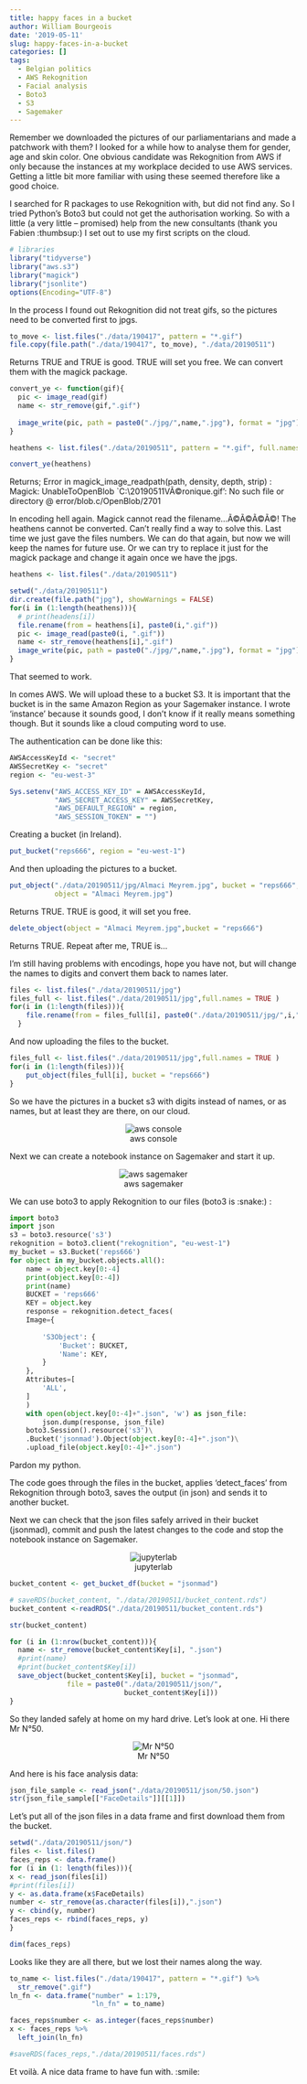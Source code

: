 ```yaml
---
title: happy faces in a bucket
author: William Bourgeois
date: '2019-05-11'
slug: happy-faces-in-a-bucket
categories: []
tags:
  - Belgian politics
  - AWS Rekognition
  - Facial analysis
  - Boto3
  - S3
  - Sagemaker
---
```


Remember we downloaded the pictures of our parliamentarians and made a patchwork with them? I looked for a while how to analyse them for gender, age and skin color. One obvious candidate was Rekognition from AWS if only because the instances at my workplace decided to use AWS services. Getting a little bit more familiar with using these seemed therefore like a good choice. 

I searched for R packages to use Rekognition with, but did not find any. So I tried Python's Boto3 but could not get the authorisation working. So with a little (a very little -- promised) help from the new consultants (thank you Fabien :thumbsup:) I set out to use my first scripts on the cloud.

```r
# libraries
library("tidyverse")
library("aws.s3")
library("magick")
library("jsonlite")
options(Encoding="UTF-8")
```

In the process I found out Rekognition did not treat gifs, so the pictures need to be converted first to jpgs.

```r
to_move <- list.files("./data/190417", pattern = "*.gif")
file.copy(file.path("./data/190417", to_move), "./data/20190511")
```

Returns TRUE and TRUE is good. TRUE will set you free. We can convert them with the magick package. 

```r
convert_ye <- function(gif){
  pic <- image_read(gif)
  name <- str_remove(gif,".gif")
  
  image_write(pic, path = paste0("./jpg/",name,".jpg"), format = "jpg")
}

heathens <- list.files("./data/20190511", pattern = "*.gif", full.names = TRUE)
```

```r
convert_ye(heathens)
```

Returns;
Error in magick_image_readpath(path, density, depth, strip) : Magick: UnableToOpenBlob `C:\Users\William\Documents\R\blogs\content\post\data\20190511\Caprasse VÃ©ronique.gif': No such file or directory @ error/blob.c/OpenBlob/2701

In encoding hell again. Magick cannot read the filename...Ã©Ã©Ã©Ã©! The heathens cannot be converted.  Can't really find a way to solve this. Last time we just gave the files numbers. We can do that again, but now we will keep the names for future use. Or we can try to replace it just for the magick package and change it again once we have the jpgs. 

```r
heathens <- list.files("./data/20190511")

setwd("./data/20190511")
dir.create(file.path("jpg"), showWarnings = FALSE)
for(i in (1:length(heathens))){
  # print(headens[i])
  file.rename(from = heathens[i], paste0(i,".gif"))
  pic <- image_read(paste0(i, ".gif"))
  name <- str_remove(heathens[i],".gif")
  image_write(pic, path = paste0("./jpg/",name,".jpg"), format = "jpg")
}
```

That seemed to work.

In comes AWS. We will upload these to a bucket S3. It is important that the bucket is in the same Amazon Region as your Sagemaker instance. I wrote 'instance' because it sounds good, I don't know if it really means something though. But it sounds like a cloud computing word to use.  

The authentication can be done like this:

```r
AWSAccessKeyId <- "secret"
AWSSecretKey <- "secret"
region <- "eu-west-3"

Sys.setenv("AWS_ACCESS_KEY_ID" = AWSAccessKeyId,
           "AWS_SECRET_ACCESS_KEY" = AWSSecretKey,
           "AWS_DEFAULT_REGION" = region,
           "AWS_SESSION_TOKEN" = "")
```

Creating a bucket (in Ireland).

```r
put_bucket("reps666", region = "eu-west-1")
```

And then uploading the pictures to a bucket. 

```r
put_object("./data/20190511/jpg/Almaci Meyrem.jpg", bucket = "reps666", 
           object = "Almaci Meyrem.jpg")
```

Returns TRUE. TRUE is good, it will set you free.

```r
delete_object(object = "Almaci Meyrem.jpg",bucket = "reps666")
```

Returns TRUE. Repeat after me, TRUE is...

I'm still having problems with encodings, hope you have not, but will change the names to digits and convert them back to names later.

```r
files <- list.files("./data/20190511/jpg")
files_full <- list.files("./data/20190511/jpg",full.names = TRUE )
for(i in (1:length(files))){
    file.rename(from = files_full[i], paste0("./data/20190511/jpg/",i,".jpg"))
  }
```

And now uploading the files to the bucket.

```r

files_full <- list.files("./data/20190511/jpg",full.names = TRUE )
for(i in (1:length(files))){
    put_object(files_full[i], bucket = "reps666")
}

```

So we have the pictures in a bucket s3 with digits instead of names, or as names, but at least they are there, on our cloud. 

<center>
![aws console](/img/20190511/Management Console.jpg)

</center>



Next we can create a notebook instance on Sagemaker and start it up. 

<center>
![aws sagemaker](/img/20190511/Amazon SageMaker.jpg)

</center>



We can use boto3 to apply Rekognition to our files (boto3 is :snake:) :

```python
import boto3
import json
s3 = boto3.resource('s3')
rekognition = boto3.client("rekognition", "eu-west-1")
my_bucket = s3.Bucket('reps666')
for object in my_bucket.objects.all():
    name = object.key[0:-4] 
    print(object.key[0:-4])
    print(name)
    BUCKET = 'reps666'
    KEY = object.key
    response = rekognition.detect_faces(
    Image={
        
        'S3Object': {
            'Bucket': BUCKET,
            'Name': KEY,
        }
    },
    Attributes=[
        'ALL',
    ]
    )
    with open(object.key[0:-4]+".json", 'w') as json_file:
        json.dump(response, json_file)
    boto3.Session().resource('s3')\
    .Bucket('jsonmad').Object(object.key[0:-4]+".json")\
    .upload_file(object.key[0:-4]+".json")
```

Pardon my python. 

The code goes through the files in the bucket, applies 'detect_faces' from Rekognition through boto3, saves the output
(in json) and sends it to another bucket. 

Next we can check that the json files safely arrived in their bucket (jsonmad), commit and push the latest changes to the code and stop the notebook instance on Sagemaker.


<center>
![jupyterlab](/img/20190511/JupyterLab.jpg)

</center>

```r
bucket_content <- get_bucket_df(bucket = "jsonmad")
```


```r
# saveRDS(bucket_content, "./data/20190511/bucket_content.rds")
bucket_content <-readRDS("./data/20190511/bucket_content.rds")
```



```r
str(bucket_content)
```


```r
for (i in (1:nrow(bucket_content))){
  name <- str_remove(bucket_content$Key[i], ".json") 
  #print(name)
  #print(bucket_content$Key[i])
  save_object(bucket_content$Key[i], bucket = "jsonmad", 
              file = paste0("./data/20190511/json/",
                            bucket_content$Key[i]))
}

```

So they landed safely at home on my hard drive. Let's look at one. Hi there Mr N°50.


<center>
![Mr N°50](/img/20190511/50.gif)

</center>



And here is his face analysis data: 


```r
json_file_sample <- read_json("./data/20190511/json/50.json")
str(json_file_sample[["FaceDetails"]][[1]])
```

Let's put all of the json files in a data frame and first download them from the bucket.

```r
setwd("./data/20190511/json/")
files <- list.files()
faces_reps <- data.frame()
for (i in (1: length(files))){
x <- read_json(files[i])
#print(files[i])
y <- as.data.frame(x$FaceDetails)
number <- str_remove(as.character(files[i]),".json")
y <- cbind(y, number)
faces_reps <- rbind(faces_reps, y)
}

dim(faces_reps)
```

Looks like they are all there, but we lost their names along the way.

```r
to_name <- list.files("./data/190417", pattern = "*.gif") %>% 
  str_remove(".gif")
ln_fn <- data.frame("number" = 1:179,
                    "ln_fn" = to_name)

faces_reps$number <- as.integer(faces_reps$number)
x <- faces_reps %>% 
  left_join(ln_fn)

#saveRDS(faces_reps,"./data/20190511/faces.rds")
```

Et voilà. A nice data frame to have fun with. :smile:

